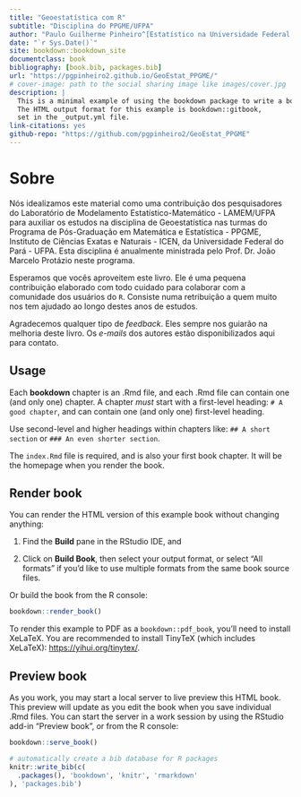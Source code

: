 ```yaml
--- 
title: "Geoestatística com R"
subtitle: "Disciplina do PPGME/UFPA"
author: "Paulo Guilherme Pinheiro^[Estatístico na Universidade Federal do Amapá - UNIFAP; Colaborador do Laboratório de Modelamento Estatístico-Matemático - LAMEM; Aluno do Programa de Pós-Graduação em Matemática e Estatística - PPGME/UFPA. *e-mail*: pgpinheiro2@gmail.com]; Moise Leance^[Aluno do Programa de Pós-Graduação em Matemática e Estatística - PPGME da Universidade Federal do Pará; Pesquisador no Laboratório de Modelamento Estatístico-Matemático - LAMEM; *e-mail*: ] & João Marcelo Brazão Protázio^[Prof. Dr. *rer. nat.* na Universidade Federal do Pará - UFPA; Coordenador do Laboratório de Modelamento Estatístico-Matemático - LAMEM; *e-mail*: mprotazio@gmail.com]"
date: "`r Sys.Date()`"
site: bookdown::bookdown_site
documentclass: book
bibliography: [book.bib, packages.bib]
url: "https://pgpinheiro2.github.io/GeoEstat_PPGME/"
# cover-image: path to the social sharing image like images/cover.jpg
description: |
  This is a minimal example of using the bookdown package to write a book.
  The HTML output format for this example is bookdown::gitbook,
  set in the _output.yml file.
link-citations: yes
github-repo: "https://github.com/pgpinheiro2/GeoEstat_PPGME"
---
```


# Sobre {-}

Nós idealizamos este material como uma contribuição dos pesquisadores do Laboratório de Modelamento Estatístico-Matemático - LAMEM/UFPA para auxiliar os estudos na disciplina de Geoestatística nas turmas do Programa de Pós-Graduação em Matemática e Estatística - PPGME, Instituto de Ciências Exatas e Naturais - ICEN, da Universidade Federal do Pará - UFPA. Esta disciplina é anualmente ministrada pelo Prof. Dr. João Marcelo Protázio neste programa. 

Esperamos que vocês aproveitem este livro. Ele é uma pequena contribuição elaborado com todo cuidado para colaborar com a comunidade dos usuários do `R`. Consiste numa retribuição a quem muito nos tem ajudado ao longo destes anos de estudos. 

Agradecemos qualquer tipo de *feedback*. Eles sempre nos guiarão na melhoria deste livro. Os *e-mails* dos autores estão disponibilizados aqui para contato.

## Usage 

Each **bookdown** chapter is an .Rmd file, and each .Rmd file can contain one (and only one) chapter. A chapter *must* start with a first-level heading: `# A good chapter`, and can contain one (and only one) first-level heading.

Use second-level and higher headings within chapters like: `## A short section` or `### An even shorter section`.

The `index.Rmd` file is required, and is also your first book chapter. It will be the homepage when you render the book.

## Render book

You can render the HTML version of this example book without changing anything:

1. Find the **Build** pane in the RStudio IDE, and

1. Click on **Build Book**, then select your output format, or select "All formats" if you'd like to use multiple formats from the same book source files.

Or build the book from the R console:

```r
bookdown::render_book()
```

To render this example to PDF as a `bookdown::pdf_book`, you'll need to install XeLaTeX. You are recommended to install TinyTeX (which includes XeLaTeX): <https://yihui.org/tinytex/>.

## Preview book

As you work, you may start a local server to live preview this HTML book. This preview will update as you edit the book when you save individual .Rmd files. You can start the server in a work session by using the RStudio add-in "Preview book", or from the R console:

```r
bookdown::serve_book()
```


```r
# automatically create a bib database for R packages
knitr::write_bib(c(
  .packages(), 'bookdown', 'knitr', 'rmarkdown'
), 'packages.bib')
```
